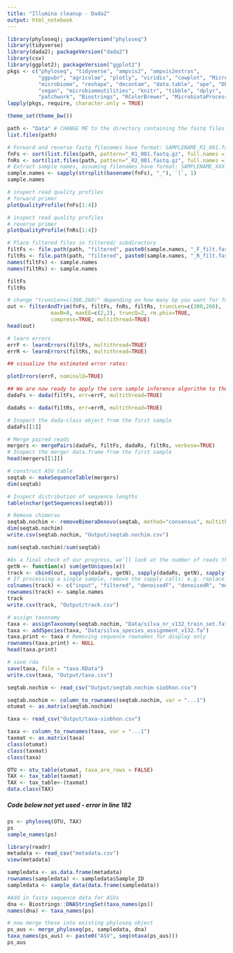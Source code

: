 ```yaml
---
title: "Illumina cleanup - Dada2"
output: html_notebook
---
```


```r
library(phyloseq); packageVersion("phyloseq")
library(tidyverse)
library(dada2); packageVersion("dada2")
library(csv)
library(ggplot2); packageVersion("ggplot2")
pkgs <- c("phyloseq", "tidyverse", "ampvis2", "ampvis2extras", 
          "ggpubr", "agricolae", "plotly", "viridis", "cowplot", "MicrobeR", 
          "microbiome", "reshape", "decontam", "data.table", "ape", "DESeq2", 
          "vegan", "microbiomeutilities", "knitr", "tibble", "dplyr", 
          "patchwork", "Biostrings", "RColorBrewer", "MicrobiotaProcess")
lapply(pkgs, require, character.only = TRUE)

theme_set(theme_bw())

```

```r
path <- "Data" # CHANGE ME to the directory containing the fastq files after unzipping.
list.files(path)
```

```r
# Forward and reverse fastq filenames have format: SAMPLENAME_R1_001.fastq and SAMPLENAME_R2_001.fastq
fnFs <- sort(list.files(path, pattern="_R1_001.fastq.gz", full.names = TRUE))
fnRs <- sort(list.files(path, pattern="_R2_001.fastq.gz", full.names = TRUE))
# Extract sample names, assuming filenames have format: SAMPLENAME_XXX.fastq
sample.names <- sapply(strsplit(basename(fnFs), "_"), `[`, 1)
sample.names
```

```r
# inspect read quality profiles
# forward primer
plotQualityProfile(fnFs[1:4])
```
```r
# inspect read quality profiles
# reverse primer
plotQualityProfile(fnRs[1:4])
```



```r
# Place filtered files in filtered/ subdirectory
filtFs <- file.path(path, "filtered", paste0(sample.names, "_F_filt.fastq.gz"))
filtRs <- file.path(path, "filtered", paste0(sample.names, "_R_filt.fastq.gz"))
names(filtFs) <- sample.names
names(filtRs) <- sample.names
```

```r
filtFs
filtRs
```


```r
# change "truncLen=c(300,260)" depending on how many bp you want for forward and reverse. 300bp F due to good quality, 260 R due to poorer quality reverse reads. (common with illumina) 
out <- filterAndTrim(fnFs, filtFs, fnRs, filtRs, truncLen=c(300,260),
              maxN=0, maxEE=c(2,2), truncQ=2, rm.phix=TRUE,
              compress=TRUE, multithread=TRUE) 
head(out)  
```

```r
# learn errors
errF <- learnErrors(filtFs, multithread=TRUE)
errR <- learnErrors(filtRs, multithread=TRUE)

## visualize the estimated error rates:

plotErrors(errF, nominalQ=TRUE)
```

```r
## We are now ready to apply the core sample inference algorithm to the filtered and trimmed sequence data
dadaFs <- dada(filtFs, err=errF, multithread=TRUE)
```

```r
dadaRs <- dada(filtRs, err=errR, multithread=TRUE)
```

```r
# Inspect the dada-class object from the first sample
dadaFs[[1]]
```

```r
# Merge paired reads
mergers <- mergePairs(dadaFs, filtFs, dadaRs, filtRs, verbose=TRUE)
# Inspect the merger data.frame from the first sample
head(mergers[[1]])
```

```r
# construct ASV table
seqtab <- makeSequenceTable(mergers)
dim(seqtab)
```


```r
# Inspect distribution of sequence lengths
table(nchar(getSequences(seqtab)))
```

```r
# Remove chimeras 
seqtab.nochim <- removeBimeraDenovo(seqtab, method="consensus", multithread=TRUE, verbose=TRUE)
dim(seqtab.nochim)
write.csv(seqtab.nochim, "Output/seqtab.nochim.csv")
```


```r
sum(seqtab.nochim)/sum(seqtab)
```




```r
#As a final check of our progress, we’ll look at the number of reads that made it through each step in the pipeline:
getN <- function(x) sum(getUniques(x))
track <- cbind(out, sapply(dadaFs, getN), sapply(dadaRs, getN), sapply(mergers, getN), rowSums(seqtab.nochim))
# If processing a single sample, remove the sapply calls: e.g. replace sapply(dadaFs, getN) with getN(dadaFs)
colnames(track) <- c("input", "filtered", "denoisedF", "denoisedR", "merged", "nonchim")
rownames(track) <- sample.names
track
write.csv(track, "Output/track.csv")
```


```r
# assign taxonomy
taxa <- assignTaxonomy(seqtab.nochim, "Data/silva_nr_v132_train_set.fa", multithread=TRUE)
taxa <- addSpecies(taxa, "Data/silva_species_assignment_v132.fa")
taxa.print <- taxa # Removing sequence rownames for display only
rownames(taxa.print) <- NULL
head(taxa.print)

# save rda
save(taxa, file = "taxa.RData")
write.csv(taxa, "Output/taxa.csv")
```


```r
seqtab.nochim <- read_csv("Output/seqtab.nochim-siobhon.csv")
```

```r
seqtab.nochim <- column_to_rownames(seqtab.nochim, var = "...1")
otumat <- as.matrix(seqtab.nochim)
```

```r
taxa <- read_csv("Output/taxa-siobhon.csv")
```

```r
taxa <- column_to_rownames(taxa, var = "...1")
taxmat <- as.matrix(taxa)
class(otumat)
class(taxmat)
class(taxa)
```

```r
OTU <- otu_table(otumat, taxa_are_rows = FALSE)
TAX <- tax_table(taxmat)
TAX <- tax_table<-(taxmat)
data.class(TAX)
```

##### Code below not yet used - error in line 182 ########



```r
ps <- phyloseq(OTU, TAX)
ps
sample_names(ps)
```



```r
library(readr)
metadata <- read_csv("metadata.csv")
view(metadata)
```


```r
sampledata <- as.data.frame(metadata)
rownames(sampledata) <- sampledata$Sample_ID
sampledata <- sample_data(data.frame(sampledata))

#Add in fasta sequence data for ASVs
dna <- Biostrings::DNAStringSet(taxa_names(ps))
names(dna) <- taxa_names(ps)

# now merge these into existing phyloseq object
ps_aus <- merge_phyloseq(ps, sampledata, dna)
taxa_names(ps_aus) <- paste0("ASV", seq(ntaxa(ps_aus)))
ps_aus
```















